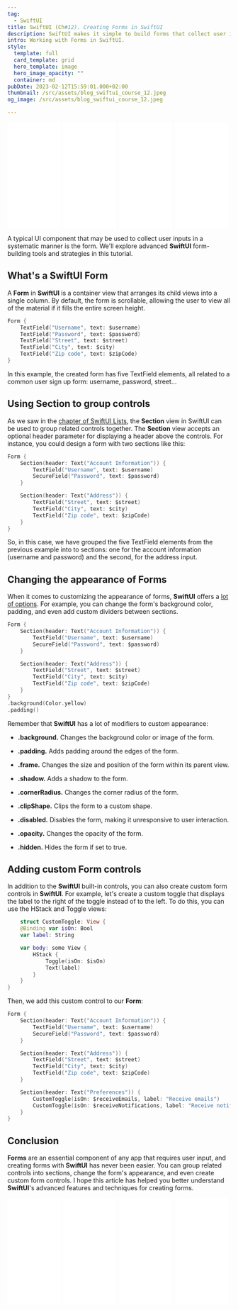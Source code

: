 ```yaml
---
tag:
  - SwiftUI
title: SwiftUI (Ch#12). Creating Forms in SwiftUI
description: SwiftUI makes it simple to build forms that collect user input. This article will discuss sophisticated methods for modifying the look and behavior of forms in SwiftUI, such as creating original form controls, organizing controls into sections, and employing practical modifiers.
intro: Working with Forms in SwiftUI.
style:
  template: full
  card_template: grid
  hero_template: image
  hero_image_opacity: ""
  container: md
pubDate: 2023-02-12T15:59:01.000+02:00
thumbnail: /src/assets/blog_swiftui_course_12.jpeg
og_image: /src/assets/blog_swiftui_course_12.jpeg

---
```



<div style="display: flex; flex-direction: row; justify-content: space-around;">
<div style="width: 25%; align-items: center;">
<iframe sandbox="allow-popups allow-scripts allow-modals allow-forms allow-same-origin" style="width:120px;height:240px;" marginwidth="0" marginheight="0" scrolling="no" frameborder="0" src="//ws-na.amazon-adsystem.com/widgets/q?ServiceVersion=20070822&OneJS=1&Operation=GetAdHtml&MarketPlace=US&source=ss&ref=as_ss_li_til&ad_type=product_link&tracking_id=developerbl0a-20&language=es_US&marketplace=amazon&region=US&placement=B0BT5SF8X4&asins=B0BT5SF8X4&linkId=597323fe71c7a3da9a954f100c078b2e&show_border=true&link_opens_in_new_window=true"></iframe>
</div>
<div style="width: 25%; align-items: center;">
<iframe sandbox="allow-popups allow-scripts allow-modals allow-forms allow-same-origin" style="width:120px;height:240px;" marginwidth="0" marginheight="0" scrolling="no" frameborder="0" src="//ws-na.amazon-adsystem.com/widgets/q?ServiceVersion=20070822&OneJS=1&Operation=GetAdHtml&MarketPlace=US&source=ss&ref=as_ss_li_til&ad_type=product_link&tracking_id=developerbl0a-20&language=es_US&marketplace=amazon&region=US&placement=B0BP9KCGPT&asins=B0BP9KCGPT&linkId=15026801f4a89aa8f77b45dcf93adf3c&show_border=true&link_opens_in_new_window=true"></iframe>
</div>
<div style="width: 25%; align-items: center;">
<iframe sandbox="allow-popups allow-scripts allow-modals allow-forms allow-same-origin" style="width:120px;height:240px;" marginwidth="0" marginheight="0" scrolling="no" frameborder="0" src="//ws-na.amazon-adsystem.com/widgets/q?ServiceVersion=20070822&OneJS=1&Operation=GetAdHtml&MarketPlace=US&source=ss&ref=as_ss_li_til&ad_type=product_link&tracking_id=developerbl0a-20&language=es_US&marketplace=amazon&region=US&placement=B0CDTTZGXD&asins=B0CDTTZGXD&linkId=2d50fea5436e2fffe9ea1dd436b00da4&show_border=true&link_opens_in_new_window=true"></iframe>
</div>
<div style="width: 25%; align-items: center;">
<iframe sandbox="allow-popups allow-scripts allow-modals allow-forms allow-same-origin" style="width:120px;height:240px;" marginwidth="0" marginheight="0" scrolling="no" frameborder="0" src="//ws-na.amazon-adsystem.com/widgets/q?ServiceVersion=20070822&OneJS=1&Operation=GetAdHtml&MarketPlace=US&source=ss&ref=as_ss_li_til&ad_type=product_link&tracking_id=developerbl0a-20&language=es_US&marketplace=amazon&region=US&placement=B0BTQ61Z6D&asins=B0BTQ61Z6D&linkId=83b1837665280a201e7011397110569b&show_border=true&link_opens_in_new_window=true"></iframe>
</div>
</div>


<YouTube id="https://youtu.be/PYi5LwZJgOU" />

A typical UI component that may be used to collect user inputs in a systematic manner is the form. We'll explore advanced **SwiftUI** form-building tools and strategies in this tutorial.


## What's a SwiftUI Form
A **Form** in **SwiftUI** is a container view that arranges its child views into a single column. By default, the form is scrollable, allowing the user to view all of the material if it fills the entire screen height.

```swift
Form {
    TextField("Username", text: $username)
    TextField("Password", text: $password)
    TextField("Street", text: $street)
    TextField("City", text: $city)
    TextField("Zip code", text: $zipCode)
}
```

In this example, the created form has five TextField elements, all related to a common user sign up form: username, password, street...

## Using Section to group controls

As we saw in the [chapter of SwiftUI Lists](https://raulferrer.dev/blog/swiftui_cs11_list/), the **Section** view in SwiftUI can be used to group related controls together. The **Section** view accepts an optional header parameter for displaying a header above the controls. For instance, you could design a form with two sections like this:

```swift
Form {
    Section(header: Text("Account Information")) {
        TextField("Username", text: $username)
        SecureField("Password", text: $password)
    }

    Section(header: Text("Address")) {
        TextField("Street", text: $street)
        TextField("City", text: $city)
        TextField("Zip code", text: $zipCode)
    }
}
```
So, in this case, we have grouped the five TextField elements from the previous example into to sections: one for the account information (username and password) and the second, for the address input.

## Changing the appearance of Forms
When it comes to customizing the appearance of forms, **SwiftUI** offers a [lot of options](https://raulferrer.dev/blog/swiftui_ch3_vstack_modifiers/). For example, you can change the form's background color, padding, and even add custom dividers between sections.

```swift
Form {
    Section(header: Text("Account Information")) {
        TextField("Username", text: $username)
        SecureField("Password", text: $password)
    }

    Section(header: Text("Address")) {
        TextField("Street", text: $street)
        TextField("City", text: $city)
        TextField("Zip code", text: $zipCode)
    }
}
.background(Color.yellow)
.padding()
```

Remember that **SwiftUI** has a lot of modifiers to custom appearance:

* **.background.** Changes the background color or image of the form.

* **.padding.** Adds padding around the edges of the form.

* **.frame.** Changes the size and position of the form within its parent view.

* **.shadow.** Adds a shadow to the form.

* **.cornerRadius.** Changes the corner radius of the form.

* **.clipShape.** Clips the form to a custom shape.

* **.disabled.** Disables the form, making it unresponsive to user interaction.

* **.opacity.** Changes the opacity of the form.

* **.hidden.** Hides the form if set to true.

## Adding custom Form controls
In addition to the **SwiftUI** built-in controls, you can also create custom form controls in **SwiftUI**. For example, let's create a custom toggle that displays the label to the right of the toggle instead of to the left. To do this, you can use the HStack and Toggle views:
```swift
    struct CustomToggle: View {
    @Binding var isOn: Bool
    var label: String

    var body: some View {
        HStack {
            Toggle(isOn: $isOn)
            Text(label)
        }
    }
}
```
Then, we add this custom control to our **Form**:

```swift
Form {
    Section(header: Text("Account Information")) {
        TextField("Username", text: $username)
        SecureField("Password", text: $password)
    }

    Section(header: Text("Address")) {
        TextField("Street", text: $street)
        TextField("City", text: $city)
        TextField("Zip code", text: $zipCode)
    }

    Section(header: Text("Preferences")) {
        CustomToggle(isOn: $receiveEmails, label: "Receive emails")
        CustomToggle(isOn: $receiveNotifications, label: "Receive notifications")
    }
}
```


## Conclusion
**Forms** are an essential component of any app that requires user input, and creating forms with **SwiftUI** has never been easier. You can group related controls into sections, change the form's appearance, and even create custom form controls. I hope this article has helped you better understand **SwiftUI**'s advanced features and techniques for creating forms.

<div style="display: flex; flex-direction: row; justify-content: space-around;">
<div style="width: 25%; align-items: center;">
<iframe sandbox="allow-popups allow-scripts allow-modals allow-forms allow-same-origin" style="width:120px;height:240px;" marginwidth="0" marginheight="0" scrolling="no" frameborder="0" src="//ws-na.amazon-adsystem.com/widgets/q?ServiceVersion=20070822&OneJS=1&Operation=GetAdHtml&MarketPlace=US&source=ss&ref=as_ss_li_til&ad_type=product_link&tracking_id=developerbl0a-20&language=es_US&marketplace=amazon&region=US&placement=B0BT5SF8X4&asins=B0BT5SF8X4&linkId=597323fe71c7a3da9a954f100c078b2e&show_border=true&link_opens_in_new_window=true"></iframe>
</div>
<div style="width: 25%; align-items: center;">
<iframe sandbox="allow-popups allow-scripts allow-modals allow-forms allow-same-origin" style="width:120px;height:240px;" marginwidth="0" marginheight="0" scrolling="no" frameborder="0" src="//ws-na.amazon-adsystem.com/widgets/q?ServiceVersion=20070822&OneJS=1&Operation=GetAdHtml&MarketPlace=US&source=ss&ref=as_ss_li_til&ad_type=product_link&tracking_id=developerbl0a-20&language=es_US&marketplace=amazon&region=US&placement=B0BP9KCGPT&asins=B0BP9KCGPT&linkId=15026801f4a89aa8f77b45dcf93adf3c&show_border=true&link_opens_in_new_window=true"></iframe>
</div>
<div style="width: 25%; align-items: center;">
<iframe sandbox="allow-popups allow-scripts allow-modals allow-forms allow-same-origin" style="width:120px;height:240px;" marginwidth="0" marginheight="0" scrolling="no" frameborder="0" src="//ws-na.amazon-adsystem.com/widgets/q?ServiceVersion=20070822&OneJS=1&Operation=GetAdHtml&MarketPlace=US&source=ss&ref=as_ss_li_til&ad_type=product_link&tracking_id=developerbl0a-20&language=es_US&marketplace=amazon&region=US&placement=B0CDTTZGXD&asins=B0CDTTZGXD&linkId=2d50fea5436e2fffe9ea1dd436b00da4&show_border=true&link_opens_in_new_window=true"></iframe>
</div>
<div style="width: 25%; align-items: center;">
<iframe sandbox="allow-popups allow-scripts allow-modals allow-forms allow-same-origin" style="width:120px;height:240px;" marginwidth="0" marginheight="0" scrolling="no" frameborder="0" src="//ws-na.amazon-adsystem.com/widgets/q?ServiceVersion=20070822&OneJS=1&Operation=GetAdHtml&MarketPlace=US&source=ss&ref=as_ss_li_til&ad_type=product_link&tracking_id=developerbl0a-20&language=es_US&marketplace=amazon&region=US&placement=B0BTQ61Z6D&asins=B0BTQ61Z6D&linkId=83b1837665280a201e7011397110569b&show_border=true&link_opens_in_new_window=true"></iframe>
</div>
</div>